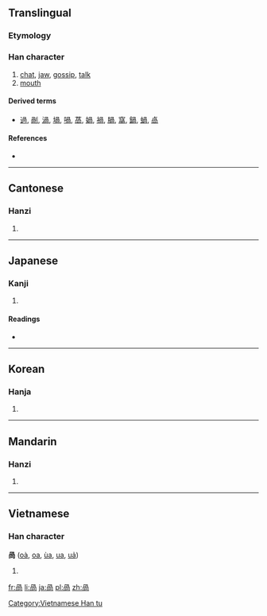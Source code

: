 {{also|呙}}
==Translingual==

===Etymology===
{{Han compound|冎|口|ls=psc}}

===Han character===
{{Han char|rn=30|rad=口|as=06|sn=9|four=7722<sub>7</sub>|canj=月月口 (BBR)|ids=⿵[[冎]][[口]]}}

# [[chat]], [[jaw]], [[gossip]], [[talk]]
# [[mouth]]

====Derived terms====
* [[過]], [[剮]], [[渦]], [[堝]], [[喎]], [[萵]], [[媧]], [[禍]], [[腡]], [[窩]], [[鍋]], [[蝸]], [[卨]]

====References====
* {{Han ref|kx=0188.040|dkj=03573|dj=0407.040|hdz=10616.010|uh=54BC|ud=21692|bh=CE4A|bd=52810}}

----

==Cantonese==

===Hanzi===
{{yue-hanzi|jyut=[[gwaa3]], [[waa1]]|y=gwa3, wa1|sim=呙}}

# {{defn|lang=yue|sort=口06}}

----

==Japanese==

===Kanji===
{{ja-kanji|grade=|rs=口06}}

# {{defn|lang=ja|sort=口06}}

====Readings====
* {{ja-readings|on=[[か]] (ka), [[かい]] (kai)|kun=[[よこしま]] (yokoshima)}}

----

==Korean==

===Hanja===
{{ko-hanja|hangeul=괘|rv=gwae|mr=kwae|y=kway}}

# {{defn|lang=ko|sort=口06}}

----

==Mandarin==

===Hanzi===
{{cmn-hanzi|sim=呙|pin=[[wāi]] ([[wai1]]), [[yàn]] ([[yan4]]), [[yè]] ([[ye4]])|wg=wai<sup>1</sup>, yen<sup>4</sup>, yeh<sup>4</sup>}}

# {{defn|lang=cmn|sort=口06}}

----

==Vietnamese==

===Han character===
'''咼''' ([[oà]], [[oa]], [[ùa]], [[ua]], [[uả]])

# {{defn|lang=vi}}

[[Category:Vietnamese Han tu]]

[[fr:咼]]
[[li:咼]]
[[ja:咼]]
[[pl:咼]]
[[zh:咼]]
